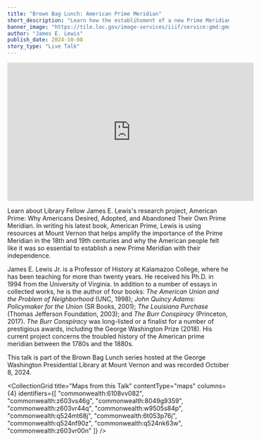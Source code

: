 ```yaml
---
title: "Brown Bag Lunch: American Prime Meridian"
short_description: "Learn how the establihsment of a new Prime Meridian tied into American independence"
banner_image: "https://tile.loc.gov/image-services/iiif/service:gmd:gmd3:g3200:g3200:ct009329/5032,1506,5798,3872/pct:50/0/default.jpg"
author: "James E. Lewis"
publish_date: 2024-10-08
story_type: "Live Talk"
---
```


<iframe width="560" height="315" src="https://www.youtube.com/embed/QvWH52OX8Sw?si=nGgZF8ObM19_0NBF" title="YouTube video player" frameborder="0" allow="accelerometer; autoplay; clipboard-write; encrypted-media; gyroscope; picture-in-picture; web-share" referrerpolicy="strict-origin-when-cross-origin" allowfullscreen></iframe>

Learn about Library Fellow James E. Lewis's research project, American Prime: Why Americans Desired, Adopted, and Abandoned Their Own Prime Meridian. In writing his latest book, American Prime, Lewis is using resources at Mount Vernon that helps amplify the importance of the Prime Meridian in the 18th and 19th centuries and why the American people felt like it was so essential to establish a new Prime Meridian with their independence.

James E. Lewis Jr. is a Professor of History at Kalamazoo College, where he has been teaching for more than twenty years. He received his Ph.D. in 1994 from the University of Virginia. In addition to a number of essays in collected works, he is the author of four books: *The American Union and the Problem of Neighborhood* (UNC, 1998); *John Quincy Adams: Policymaker for the Union* (SR Books, 2001); *The Louisiana Purchase* (Thomas Jefferson Foundation, 2003); and *The Burr Conspiracy* (Princeton, 2017). *The Burr Conspiracy* was long-listed or a finalist for a number of prestigious awards, including the George Washington Prize (2018). His current project concerns the troubled history of the American prime meridian between the 1780s and the 1880s.

This talk is part of the Brown Bag Lunch series hosted at the George Washington Presidential Library at Mount Vernon and was recorded October 8, 2024.

<CollectionGrid
    title="Maps from this Talk"
    contentType="maps"
    columns={4}
    identifiers={[
        "commonwealth:6108vv082",
        "commonwealth:z603vs46g",
        "commonwealth:8049g9359",
        "commonwealth:z603vr44q",
        "commonwealth:w9505s84p",
        "commonwealth:q524mt68j",
        "commonwealth:6t053p76j",
        "commonwealth:q524nf90z",
        "commonwealth:q524nk63w",
        "commonwealth:z603vr00n"
    ]}
/>